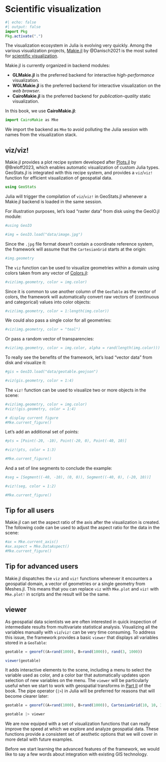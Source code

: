 # Scientific visualization

```julia
#| echo: false
#| output: false
import Pkg
Pkg.activate(".")
```

The visualization ecosystem in Julia is evolving very quickly. Among the various
visualization projects, [Makie.jl](https://github.com/MakieOrg/Makie.jl) by
@Danisch2021 is the most suited for
[scientific visualization](https://en.wikipedia.org/wiki/Scientific_visualization).

Makie.jl is currently organized in backend modules:

- **GLMakie.jl** is the preferred backend for interactive *high-performance* visualization.
- **WGLMakie.jl** is the preferred backend for interactive visualization on the *web browser*.
- **CairoMakie.jl** is the preferred backend for *publication-quality* static visualization.

In this book, we use **CairoMakie.jl**:

```julia
import CairoMakie as Mke
```

::: {.callout-note}

We import the backend as `Mke` to avoid polluting the Julia
session with names from the visualization stack.

:::

## viz/viz!

Makie.jl provides a plot recipe system developed after
[Plots.jl](https://github.com/JuliaPlots/Plots.jl) by @Breloff2023,
which enables automatic visualization of custom Julia types.
GeoStats.jl is integrated with this recipe system, and provides
a `viz`/`viz!` function for efficient visualization of geospatial
data.

```julia
using GeoStats
```

::: {.callout-note}

Julia will trigger the compilation of `viz`/`viz!` in GeoStats.jl
whenever a Makie.jl backend is loaded in the same session.

:::

For illustration purposes, let's load "raster data" from disk using
the GeoIO.jl module:

```julia
#using GeoIO

#img = GeoIO.load("data/image.jpg")
```

Since the `.jpg` file format doesn't contain a coordinate reference
system, the framework will assume that the `CartesianGrid` starts at
the origin:

```julia
#img.geometry
```

The `viz` function can be used to visualize geometries within a domain
using colors taken from any vector of [Colors.jl](https://github.com/JuliaGraphics/Colors.jl):

```julia
#viz(img.geometry, color = img.color)
```

Since it is common to use another column of the `GeoTable` as
the vector of colors, the framework will automatically convert
raw vectors of (continuous and categorical) values into color
objects:

```julia
#viz(img.geometry, color = 1:length(img.color))
```

We could also pass a single color for all geometries:

```julia
#viz(img.geometry, color = "teal")
```

Or pass a random vector of transparencies:

```julia
#viz(img.geometry, color = img.color, alpha = rand(length(img.color)))
```

To really see the benefits of the framework, let's load "vector data"
from disk and visualize it:

```julia
#gis = GeoIO.load("data/geotable.geojson")

#viz(gis.geometry, color = 1:4)
```

The `viz!` function can be used to visualize two or more objects in the scene:

```julia
#viz(img.geometry, color = img.color)
#viz!(gis.geometry, color = 1:4)

# display current figure
#Mke.current_figure()
```

Let's add an additional set of points:

```julia
#pts = [Point(-20, -10), Point(-20, 0), Point(-40, 10)]

#viz!(pts, color = 1:3)

#Mke.current_figure()
```

And a set of line segments to conclude the example:

```julia
#seg = [Segment((-40, -10), (0, 0)), Segment((-40, 0), (-20, 10))]

#viz!(seg, color = 1:2)

#Mke.current_figure()
```

::: {.callout-note}

## Tip for all users

Makie.jl can set the aspect ratio of the axis after the visualization is created.
The following code can be used to adjust the aspect ratio for the data in the scene:

```julia
#ax = Mke.current_axis()
#ax.aspect = Mke.DataAspect()
#Mke.current_figure()
```

:::

::: {.callout-note}

## Tip for advanced users

Makie.jl dispatches the `viz` and `viz!` functions whenever it encounters
a geospatial domain, a vector of geometries or a single geometry from Meshes.jl.
This means that you can replace `viz` with `Mke.plot` and `viz!` with `Mke.plot!`
in scripts and the result will be the same.

:::

## viewer

As geospatial data scientists we are often interested in quick inspection
of intermediate results from multivariate statistical analysis. Visualizing
all the variables manually with `viz`/`viz!` can be very time consuming.
To address this issue, the framework provides a basic `viewer` that displays
all variables stored in a `GeoTable`:

```julia
geotable = georef((A=rand(1000), B=rand(1000)), rand(3, 1000))

viewer(geotable)
```

It adds interactive elements to the scene, including a menu to select the
variable used as color, and a color bar that automatically updates upon
selection of new variables on the menu. The `viewer` will be particularly
useful when we start to work with geospatial transforms in [Part II](4-feattrans.qmd)
of the book. The pipe operator (`|>`) in Julia will be preferred for reasons
that will become clearer later:

```julia
geotable = georef((A=rand(1000), B=rand(1000)), CartesianGrid(10, 10, 10))

geotable |> viewer
```

We are now equiped with a set of visualization functions that can
really improve the speed at which we explore and analyze geospatial data.
These functions provide a consistent set of aesthetic options that we
will cover in more detail with future examples.

Before we start learning the advanced features of the framework, we would
like to say a few words about integration with existing GIS technology.